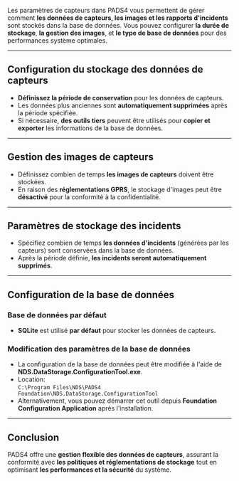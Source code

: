 Les paramètres de capteurs dans PADS4 vous permettent de gérer comment **les données de capteurs, les images et les rapports d'incidents** sont stockés dans la base de données. Vous pouvez configurer **la durée de stockage**, **la gestion des images**, et **le type de base de données** pour des performances système optimales.

***

## **Configuration du stockage des données de capteurs**

* **Définissez la période de conservation** pour les données de capteurs.
* Les données plus anciennes sont **automatiquement supprimées** après la période spécifiée.
* Si nécessaire, **des outils tiers** peuvent être utilisés pour **copier et exporter** les informations de la base de données.

***

## **Gestion des images de capteurs**

* Définissez combien de temps **les images de capteurs** doivent être stockées.
* En raison des **réglementations GPRS**, le stockage d'images peut être **désactivé** pour la conformité à la confidentialité.

***

## **Paramètres de stockage des incidents**

* Spécifiez combien de temps **les données d'incidents** (générées par les capteurs) sont conservées dans la base de données.
* Après la période définie, **les incidents seront automatiquement supprimés**.

***

## **Configuration de la base de données**

### **Base de données par défaut**

* **SQLite** est utilisé **par défaut** pour stocker les données de capteurs.

### **Modification des paramètres de la base de données**

* La configuration de la base de données peut être modifiée à l'aide de **NDS.DataStorage.ConfigurationTool.exe**.
* Location:\
  `C:\Program Files\NDS\PADS4 Foundation\NDS.DataStorage.ConfigurationTool`
* Alternativement, vous pouvez démarrer cet outil depuis **Foundation Configuration Application** après l'installation.

***

## **Conclusion**

PADS4 offre une **gestion flexible des données de capteurs**, assurant la conformité avec **les politiques et réglementations de stockage** tout en optimisant **les performances et la sécurité** du système.
